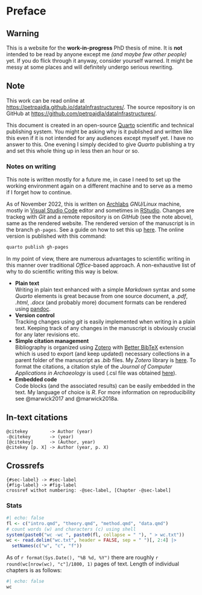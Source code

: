# Preface {.unnumbered #sec-preface}

::: {.callout-warning}
## Warning
This is a website for the **work-in-progress** PhD thesis of mine. It is **not** intended to be read by anyone except me *(and maybe few other people)* yet. If you do flick through it anyway, consider yourself warned. It might be messy at some places and will definitely undergo serious rewriting.
:::

::: {.callout-note collapse="true"}
## Note
This work can be read online at <https://petrpajdla.github.io/dataInfrastructures/>. 
The source repository is on GitHub at <https://github.com/petrpajdla/dataInfrastructures/>.
:::

This document is created in an open-source [Quarto](https://quarto.oq()rg/) scientific and technical publishing system. You might be asking why is it published and written like this even if it is not intended for any audiences except myself yet. I have no answer to this. One evening I simply decided to give *Quarto* publishing a try and set this whole thing up in less then an hour or so.

### Notes on writing

This note is written mostly for a future me, in case I need to set up the working environment again on a different machine and to serve as a memo if I forget how to continue.

As of November 2022, this is written on [Archlabs](https://archlabslinux.com/) *GNU/Linux* machine, mostly in [Visual Studio Code](https://code.visualstudio.com/) editor and sometimes in [RStudio](https://posit.co/). Changes are trackeg with *Git* and a remote repository is on *GitHub* (see the note above), same as the rendered website. The rendered version of the manuscript is in the branch `gh-pages`. See a guide on how to set this up [here](https://quarto.org/docs/publishing/github-pages.html). The online version is published with this command:

```.bash
quarto publish gh-pages
```

In my point of view, there are numerous advantages to scientific writing in this manner over traditional *Office*-based approach. A non-exhaustive list of why to do scientific writing this way is below.

- **Plain text**  
  Writing in plain text enhanced with a simple *Markdown* syntax and some *Quarto* elements is great because from one source document, a *.pdf*, *.html*, *.docx* (and probably more) document formats can be rendered using [pandoc](https://pandoc.org/).
- **Version control**  
  Tracking changes using *git* is easily implemented when writing in a plain text. Keeping track of any changes in the manuscript is obviously crucial for any later revisions etc.
- **Simple citation management**  
  Bibliography is organized using [Zotero](https://www.zotero.org/) with [Better BibTeX](https://retorque.re/zotero-better-bibtex/) extension which is used to export (and keep updated) necessary collections in a parent folder of the manuscript as *.bib* files. My *Zotero* library is [here](https://www.zotero.org/knytt). To format the citations, a citation style of the *Journal of Computer Applications in Archaeology* is used (.csl file was obtained [here](https://www.zotero.org/styles/)). 
- **Embedded code**  
  Code blocks (and the associated results) can be easily embedded in the text. My language of choice is *R*. For more information on reproducibility see @marwick2017 and @marwick2018a.


::: {.callout-tip collapse="true"}
## In-text citations
```
@citekey        -> Author (year)
-@citekey       -> (year)
[@citekey]      -> (Author, year)
@citekey [p. X] -> Author (year, p. X)
```
:::

::: {.callout-tip collapse="true"}
## Crossrefs
```
{#sec-label} -> #sec-label
{#fig-label} -> #fig-label
crossref withot numbering: -@sec-label, [Chapter -@sec-label]
```
:::

### Stats

```r
#| echo: false
fl <- c("intro.qmd", "theory.qmd", "method.qmd", "data.qmd")
# count words (w) and characters (c) using shell
system(paste0("wc -wc ", paste0(fl, collapse = " "), " > wc.txt"))
wc <- read.delim("wc.txt", header = FALSE, sep = " ")[, 2:4] |>
  setNames(c("w", "c", "f"))
```

As of `r format(Sys.Date(), "%B %d, %Y")` there are roughly `r round(wc[nrow(wc), "c"]/1800, 1)` pages of text. 
Length of individual chapters is as follows: 

```r
#| echo: false
wc
```
